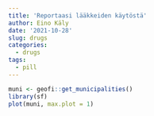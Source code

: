 ```yaml
---
title: 'Reportaasi lääkkeiden käytöstä'
author: Eino Käly
date: '2021-10-28'
slug: drugs
categories:
  - drugs
tags:
  - pill
---
```


```r
muni <- geofi::get_municipalities()
library(sf)
plot(muni, max.plot = 1)
```

